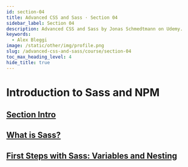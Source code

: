 ```yaml
---
id: section-04
title: Advanced CSS and Sass · Section 04
sidebar_label: Section 04
description: Advanced CSS and Sass by Jonas Schmedtmann on Udemy.
keywords:
  - Alex Bleggi
image: /static/other/img/profile.png
slug: /advanced-css-and-sass/course/section-04
toc_max_heading_level: 4
hide_title: true
---
```



# Introduction to Sass and NPM

## [Section Intro](https://www.udemy.com/course/advanced-css-and-sass/learn/lecture/8312900#overview)

## [What is Sass?](https://www.udemy.com/course/advanced-css-and-sass/learn/lecture/8274452#overview)

## [First Steps with Sass: Variables and Nesting](https://www.udemy.com/course/advanced-css-and-sass/learn/lecture/8274454#overview)
